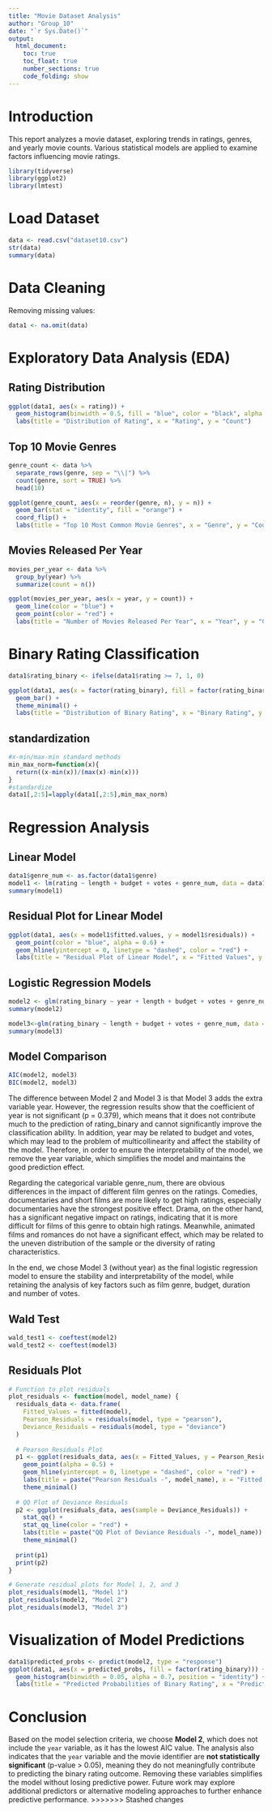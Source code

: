 ```yaml
---
title: "Movie Dataset Analysis"
author: "Group_10"
date: "`r Sys.Date()`"
output:
  html_document:
    toc: true
    toc_float: true
    number_sections: true
    code_folding: show
---
```


# Introduction

This report analyzes a movie dataset, exploring trends in ratings, genres, and yearly movie counts. Various statistical models are applied to examine factors influencing movie ratings.

```r
library(tidyverse)
library(ggplot2)
library(lmtest)
```

# Load Dataset

```r
data <- read.csv("dataset10.csv")
str(data)
summary(data)
```

# Data Cleaning

Removing missing values:

```r
data1 <- na.omit(data)
```

# Exploratory Data Analysis (EDA)

## Rating Distribution

```r
ggplot(data1, aes(x = rating)) +
  geom_histogram(binwidth = 0.5, fill = "blue", color = "black", alpha = 0.7) +
  labs(title = "Distribution of Rating", x = "Rating", y = "Count")
```

## Top 10 Movie Genres

```r
genre_count <- data %>%
  separate_rows(genre, sep = "\\|") %>%
  count(genre, sort = TRUE) %>%
  head(10)

ggplot(genre_count, aes(x = reorder(genre, n), y = n)) +
  geom_bar(stat = "identity", fill = "orange") +
  coord_flip() +
  labs(title = "Top 10 Most Common Movie Genres", x = "Genre", y = "Count")
```

## Movies Released Per Year

```r
movies_per_year <- data %>%
  group_by(year) %>%
  summarize(count = n())

ggplot(movies_per_year, aes(x = year, y = count)) +
  geom_line(color = "blue") +
  geom_point(color = "red") +
  labs(title = "Number of Movies Released Per Year", x = "Year", y = "Count")
```

# Binary Rating Classification

```r
data1$rating_binary <- ifelse(data1$rating >= 7, 1, 0)

ggplot(data1, aes(x = factor(rating_binary), fill = factor(rating_binary))) +
  geom_bar() +
  theme_minimal() +
  labs(title = "Distribution of Binary Rating", x = "Binary Rating", y = "Count")
```

## standardization

```r
#x-min/max-min standard methods
min_max_norm=function(x){
  return((x-min(x))/(max(x)-min(x)))
}
#standardize
data1[,2:5]=lapply(data1[,2:5],min_max_norm)
```

# Regression Analysis

## Linear Model

```r
data1$genre_num <- as.factor(data1$genre)
model1 <- lm(rating ~ length + budget + votes + genre_num, data = data1)
summary(model1)
```

## Residual Plot for Linear Model

```r
ggplot(data1, aes(x = model1$fitted.values, y = model1$residuals)) +
  geom_point(color = "blue", alpha = 0.6) +
  geom_hline(yintercept = 0, linetype = "dashed", color = "red") +
  labs(title = "Residual Plot of Linear Model", x = "Fitted Values", y = "Residuals")
```

## Logistic Regression Models

```r
model2 <- glm(rating_binary ~ year + length + budget + votes + genre_num, data = data1, family = binomial)
summary(model2)
```

```r
model3<-glm(rating_binary ~ length + budget + votes + genre_num, data = data1, family = binomial)
summary(model3)
```

## Model Comparison

```r
AIC(model2, model3)
BIC(model2, model3)
```

The difference between Model 2 and Model 3 is that Model 3 adds the extra variable year. However, the regression results show that the coefficient of year is not significant (p = 0.379), which means that it does not contribute much to the prediction of rating_binary and cannot significantly improve the classification ability. In addition, year may be related to budget and votes, which may lead to the problem of multicollinearity and affect the stability of the model. Therefore, in order to ensure the interpretability of the model, we remove the year variable, which simplifies the model and maintains the good prediction effect.

Regarding the categorical variable genre_num, there are obvious differences in the impact of different film genres on the ratings. Comedies, documentaries and short films are more likely to get high ratings, especially documentaries have the strongest positive effect. Drama, on the other hand, has a significant negative impact on ratings, indicating that it is more difficult for films of this genre to obtain high ratings. Meanwhile, animated films and romances do not have a significant effect, which may be related to the uneven distribution of the sample or the diversity of rating characteristics.

In the end, we chose Model 3 (without year) as the final logistic regression model to ensure the stability and interpretability of the model, while retaining the analysis of key factors such as film genre, budget, duration and number of votes.

## Wald Test

```r
wald_test1 <- coeftest(model2)
wald_test2 <- coeftest(model3)
```

## Residuals Plot

```r
# Function to plot residuals
plot_residuals <- function(model, model_name) {
  residuals_data <- data.frame(
    Fitted_Values = fitted(model),
    Pearson_Residuals = residuals(model, type = "pearson"),
    Deviance_Residuals = residuals(model, type = "deviance")
  )
  
  # Pearson Residuals Plot
  p1 <- ggplot(residuals_data, aes(x = Fitted_Values, y = Pearson_Residuals)) +
    geom_point(alpha = 0.5) +
    geom_hline(yintercept = 0, linetype = "dashed", color = "red") +
    labs(title = paste("Pearson Residuals -", model_name), x = "Fitted Values", y = "Pearson Residuals") +
    theme_minimal()
  
  # QQ Plot of Deviance Residuals
  p2 <- ggplot(residuals_data, aes(sample = Deviance_Residuals)) +
    stat_qq() +
    stat_qq_line(color = "red") +
    labs(title = paste("QQ Plot of Deviance Residuals -", model_name)) +
    theme_minimal()
  
  print(p1)
  print(p2)
}

# Generate residual plots for Model 1, 2, and 3
plot_residuals(model1, "Model 1")
plot_residuals(model2, "Model 2")
plot_residuals(model3, "Model 3")
```

# Visualization of Model Predictions

```r
data1$predicted_probs <- predict(model2, type = "response")
ggplot(data1, aes(x = predicted_probs, fill = factor(rating_binary))) +
  geom_histogram(binwidth = 0.05, alpha = 0.7, position = "identity") +
  labs(title = "Predicted Probabilities of Binary Rating", x = "Predicted Probability", y = "Count")
```

# Conclusion

Based on the model selection criteria, we choose **Model 2**, which does not include the `year` variable, as it has the lowest AIC value. The analysis also indicates that the `year` variable and the movie identifier are **not statistically significant** (p-value \> 0.05), meaning they do not meaningfully contribute to predicting the binary rating outcome. Removing these variables simplifies the model without losing predictive power. Future work may explore additional predictors or alternative modeling approaches to further enhance predictive performance. \>\>\>\>\>\>\> Stashed changes
